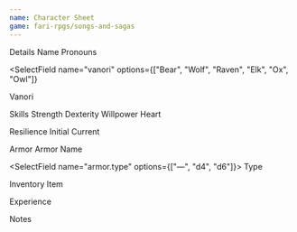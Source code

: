 ```yaml
---
name: Character Sheet
game: fari-rpgs/songs-and-sagas
---
```


<Heading>Details</Heading>
<TextField name="name"> Name </TextField>
<TextField name="pronouns"> Pronouns </TextField>

<SelectField
  name="vanori"
  options={["Bear", "Wolf", "Raven", "Elk", "Ox", "Owl"]}
>

Vanori

</SelectField>

<Heading>Skills</Heading>
<Row>
  <NumberField name="skills.strength">Strength</NumberField>
  <NumberField name="skills.dexterity">Dexterity</NumberField>
  <NumberField name="skills.willpower">Willpower</NumberField>
  <NumberField name="skills.heart">Heart</NumberField>
</Row>

<Heading>Resilience</Heading>
<Row>
  <NumberField min={0} name="resilience.initial">
    Initial
  </NumberField>
  <NumberField min={0} name="resilience.current">
    Current
  </NumberField>
</Row>

<Heading>Armor</Heading>
<Row>
<TextField name="armor.name">Armor Name</TextField>

<SelectField name="armor.type" options={["—", "d4", "d6"]}>
  Type
</SelectField>
</Row>

<Heading>Inventory</Heading>
<List max={5} name="inventory">
  <TextField name="name" placeholder="Item name...">
    Item
  </TextField>
</List>

<Heading>Experience</Heading>

<Tracker name="experience" min={8} max={8} />

<Heading>Notes</Heading>
<TextAreaField name="notes" placeholder="Record your notes..." />
